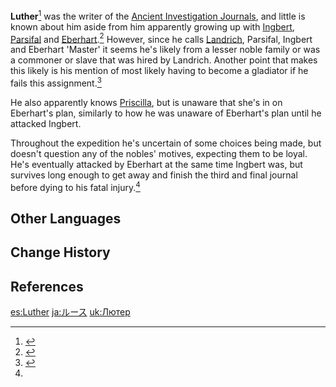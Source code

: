 {{Character Infobox
|type             = Mentioned
|deceased         = Past
|region           = Mondstadt
}}
'''Luther'''<ref>{{Ref/HEO|Ragged Records|s=Ragged Records #2}}</ref> was the writer of the [[Ancient Investigation Journal]]s, and little is known about him aside from him apparently growing up with [[Ingbert]], [[Parsifal]] and [[Eberhart]].<ref name="AIJ3">{{Ref/Book|Ancient Investigation Journal: Part III}}</ref> However, since he calls [[Landrich]], Parsifal, Ingbert and Eberhart 'Master' it seems he's likely from a lesser noble family or was a commoner or slave that was hired by Landrich. Another point that makes this likely is his mention of most likely having to become a gladiator if he fails this assignment.<ref>{{Ref/Book|Ancient Investigation Journal: Part II}}</ref>

He also apparently knows [[Priscilla]], but is unaware that she's in on Eberhart's plan, similarly to how he was unaware of Eberhart's plan until he attacked Ingbert.

Throughout the expedition he's uncertain of some choices being made, but doesn't question any of the nobles' motives, expecting them to be loyal. He's eventually attacked by Eberhart at the same time Ingbert was, but survives long enough to get away and finish the third and final journal before dying to his fatal injury.<ref name="AIJ3"/>

==Other Languages==
{{Other Languages|default_hidden=1
|en      = Luther
|zhs     = 鲁瑟
|zhs_rm  = Lǔsè
|zht     = 魯瑟
|zht_rm  = Lǔsè
|ja      = ルース
|ja_rm   = Ruusu
|ko      = <!--no mention-->
|ko_rm   = 
|es      = Luther
|fr      = Russel
|ru      = Лютер
|th      = Luther
|vi      = Luther
|de      = Luther
|id      = Luther
|pt      = Russel
|tr      = 
|it      = 
}}

==Change History==
{{Change History|introduced=1.2}}

==References==
{{Reflist}}

[[es:Luther]]
[[ja:ルース]]
[[uk:Лютер]]